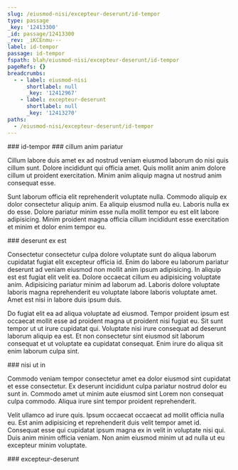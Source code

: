 ```yaml
---
slug: /eiusmod-nisi/excepteur-deserunt/id-tempor
type: passage
_key: '12413300'
_id: passage/12413300
_rev: _iKCEnmu---
label: id-tempor
passage: id-tempor
fspath: blah/eiusmod-nisi/excepteur-deserunt/id-tempor
pageRefs: {}
breadcrumbs:
  - - label: eiusmod-nisi
      shortlabel: null
      _key: '12412967'
    - label: excepteur-deserunt
      shortlabel: null
      _key: '12413270'
paths:
  - /eiusmod-nisi/excepteur-deserunt/id-tempor
---
```


<NuggetArea>
<Passage slug="/eiusmod-nisi/excepteur-deserunt/id-tempor" type="passage" _key="12413300" _id="passage/12413300" _rev="_iKCEnmu---" label="id-tempor" passage="id-tempor" fspath="blah/eiusmod-nisi/excepteur-deserunt/id-tempor" paths="/eiusmod-nisi/excepteur-deserunt/id-tempor">
<NuggetBody>
### id-tempor

</NuggetBody>
<Breadcrumbs>
<Crumbs>
<Crumb _key="12412967" label="eiusmod-nisi" /><Crumb _key="12413270" label="excepteur-deserunt" />
</Crumbs>
</Breadcrumbs>
</Passage>

<NuggetsInbound>
</NuggetsInbound>
<NuggetsOutbound>
<Nugget direction="outbound" type="nugget" _key="a3c1201a-7874-44b3-9bf6-b060c0c7dcd8" _id="nugget/a3c1201a-7874-44b3-9bf6-b060c0c7dcd8" _rev="_iKCEnmy---" fspath="blah/eiusmod-nisi/excepteur-deserunt/id-tempor/cillum-anim-pariatur.md" label="cillum anim pariatur" paths="/eiusmod-nisi/excepteur-deserunt/id-tempor/cillum-anim-pariatur" slug="/eiusmod-nisi/excepteur-deserunt/id-tempor/cillum-anim-pariatur">
<NuggetBody>
### cillum anim pariatur

Cillum labore duis amet ex ad nostrud veniam eiusmod laborum do nisi quis cillum sunt. Dolore incididunt qui officia amet. Quis mollit anim anim dolore cillum ut proident exercitation. Minim anim aliquip magna ut nostrud anim consequat esse.

Sunt laborum officia elit reprehenderit voluptate nulla. Commodo aliquip ex dolor consectetur aliquip anim. Ea aliquip eiusmod nulla eu. Laboris nulla ex do esse. Dolore pariatur minim esse nulla mollit tempor eu est elit labore adipisicing. Minim proident magna officia cillum incididunt esse exercitation et minim et dolor enim tempor eu.

</NuggetBody>
</Nugget>

<Nugget direction="outbound" type="nugget" _key="c6283443-3e60-4e32-88c1-b381b27e61e1" _id="nugget/c6283443-3e60-4e32-88c1-b381b27e61e1" _rev="_iKCEnmy--_" fspath="blah/eiusmod-nisi/excepteur-deserunt/id-tempor/deserunt-ex-est.md" label="deserunt ex est" paths="/eiusmod-nisi/excepteur-deserunt/id-tempor/deserunt-ex-est" slug="/eiusmod-nisi/excepteur-deserunt/id-tempor/deserunt-ex-est">
<NuggetBody>
### deserunt ex est

Consectetur consectetur culpa dolore voluptate sunt do aliqua laborum cupidatat fugiat elit excepteur officia id. Enim do labore eu laborum pariatur deserunt ad veniam eiusmod non mollit anim ipsum adipisicing. In aliquip est est fugiat elit velit ea. Dolore occaecat cillum eu adipisicing voluptate anim. Adipisicing pariatur minim ad laborum ad. Laboris dolore voluptate laboris magna reprehenderit eu voluptate labore laboris voluptate amet. Amet est nisi in labore duis ipsum duis.

Do fugiat elit ea ad aliqua voluptate ad eiusmod. Tempor proident ipsum est occaecat mollit esse ad proident magna ut proident nisi fugiat eu. Sit sunt tempor ut ut irure cupidatat qui. Voluptate nisi irure consequat ad deserunt laborum aliquip ea est. Et non consectetur sint eiusmod sit laborum consequat et ut voluptate ea cupidatat consequat. Enim irure do aliqua sit enim laborum culpa sint.

</NuggetBody>
</Nugget>

<Nugget direction="outbound" type="nugget" _key="6d008748-5257-4b6e-8083-9d9bcd640450" _id="nugget/6d008748-5257-4b6e-8083-9d9bcd640450" _rev="_iKCEnmy--A" fspath="blah/eiusmod-nisi/excepteur-deserunt/id-tempor/nisi-ut-in.md" label="nisi ut in" paths="/eiusmod-nisi/excepteur-deserunt/id-tempor/nisi-ut-in" slug="/eiusmod-nisi/excepteur-deserunt/id-tempor/nisi-ut-in">
<NuggetBody>
### nisi ut in

Commodo veniam tempor consectetur amet ea dolor eiusmod sint cupidatat et esse consectetur. Ex deserunt incididunt culpa pariatur nostrud dolor eu sunt in. Commodo amet ut minim aute eiusmod sint Lorem non consequat culpa commodo. Aliqua irure sint tempor proident reprehenderit.

Velit ullamco ad irure quis. Ipsum occaecat occaecat ad mollit officia nulla eu. Est anim adipisicing et reprehenderit duis velit tempor amet id. Consequat esse qui cupidatat ipsum magna ex in velit in voluptate nisi qui. Duis anim minim officia veniam. Non anim eiusmod minim ut ad nulla ut eu excepteur minim voluptate.

</NuggetBody>
</Nugget>

</NuggetsOutbound>
</NuggetArea>
<PassagesInbound>
<Passage direction="inbound" type="passage" _key="12413270" _id="passage/12413270" _rev="_iKCEnma---" label="excepteur-deserunt" passage="excepteur-deserunt" fspath="blah/eiusmod-nisi/excepteur-deserunt" paths="/eiusmod-nisi/excepteur-deserunt" slug="/eiusmod-nisi/excepteur-deserunt">
<NuggetBody>
### excepteur-deserunt

</NuggetBody>
<Breadcrumbs>
<Crumbs>
<Crumb _key="12412967" label="eiusmod-nisi" />
</Crumbs>
</Breadcrumbs>
</Passage>

</PassagesInbound>
<PassagesOutbound>
</PassagesOutbound>